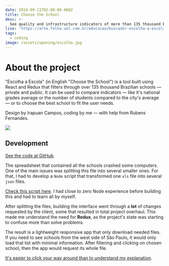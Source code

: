 ```yaml
---
date: 2019-09-11T02:00:00.000Z
title: Choose the School
desc: >-
  See quality and infrastructure indicators of more than 135 thousand Brazilian schools
live: 'https://arte.folha.uol.com.br/educacao/buscador-escolha-a-escola/'
tags:
  - coding
image: /assets/opening/escolha.jpg
---
```


# About the project

"Escolha a Escola" (in English "Choose the School") is a tool built using React and Redux that filters through over 135 thousand Brazilian schools — private and public. It can be used to compare indicators — like it's national grades average or the number of students compared to the city's average — or to choose the best school to fit the user needs.

Design by Irapuan Campos, coding by me — with help from Rubens Fernandes.

![](/assets/coding-summary-schools.png)

## Development

[See the code at GitHub](https://github.com/angelod1as/escolha-escola-folha).

The spreadsheet that contained all the schools crashed some computers. One of the main issues was splitting this file into several smaller ones. For that, I had to develop a `Node` script that transformed one `xls` file into several `json` files.

[Check this script here](https://github.com/angelod1as/xls-to-json/). I had close to zero Node experience before building this and had to learn all by myself.

After splitting the files, building the interface went through a **lot** of changes requested by the client, some that resulted in total project overhaul. This made me understand the need for **Redux**, as the project's state was starting to confuse more than solve problems.

The result is a lightweight responsive app that only download needed files. If you need to see schools from the west side of São Paulo, it would only load that list with minimal information. After filtering and clicking on chosen school, then the app would request its whole file.

[It's easier to click your way around than to understand my explanation](https://arte.folha.uol.com.br/educacao/buscador-escolha-a-escola/).
